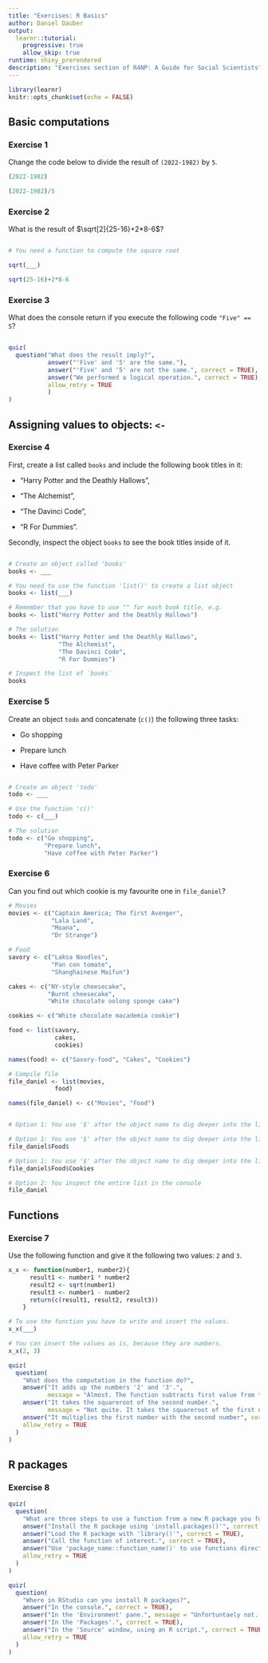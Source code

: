 ```yaml
---
title: "Exercises: R Basics"
author: Daniel Dauber
output:
  learnr::tutorial:
    progressive: true
    allow_skip: true
runtime: shiny_prerendered
description: "Exercises section of R4NP: A Guide for Social Scientists"
---
```


```r
library(learnr)
knitr::opts_chunk$set(echo = FALSE)
```

## Basic computations

### Exercise 1

Change the code below to divide the result of `(2022-1982)` by `5`.

```r
(2022-1982)
```

```r
(2022-1982)/5
```

### Exercise 2

What is the result of $\sqrt[2]{25-16}+2*8-6$?

```r

```

```r
# You need a function to compute the square root
```

```r
sqrt(___)
```

```r
sqrt(25-16)+2*8-6
```

### Exercise 3

What does the console return if you execute the following code `"Five" == 5`?

```r

```

```r
quiz(
  question("What does the result imply?",
           answer("'Five' and '5' are the same."),
           answer("'Five' and '5' are not the same.", correct = TRUE),
           answer("We performed a logical operation.", correct = TRUE),
           allow_retry = TRUE
           )
)
```

## Assigning values to objects: `<-`

### Exercise 4

First, create a list called `books` and include the following book titles in it:

-   "Harry Potter and the Deathly Hallows",

-   "The Alchemist",

-   "The Davinci Code",

-   "R For Dummies".

Secondly, inspect the object `books` to see the book titles inside of it.

```r

```

```r
# Create an object called 'books'
books <- ___
```

```r
# You need to use the function 'list()' to create a list object
books <- list(___)
```

```r
# Remember that you have to use "" for each book title, e.g.
books <- list("Harry Potter and the Deathly Hallows")
```

```r
# The solution
books <- list("Harry Potter and the Deathly Hallows",
              "The Alchemist",
              "The Davinci Code",
              "R For Dummies")

# Inspect the list of `books`
books
```

### Exercise 5

Create an object `todo` and concatenate (`c()`) the following three tasks:

-   Go shopping

-   Prepare lunch

-   Have coffee with Peter Parker

```r

```

```r
# Create an object 'todo'
todo <- ___
```

```r
# Use the function 'c()'
todo <- c(___)
```

```r
# The solution
todo <- c("Go shopping",
          "Prepare lunch",
          "Have coffee with Peter Parker")
```

### Exercise 6

Can you find out which cookie is my favourite one in `file_daniel`?

```r
# Movies
movies <- c("Captain America; The first Avenger",
            "Lala Land",
            "Moana",
            "Dr Strange")

# Food
savory <- c("Laksa Noodles",
            "Pan con tomate",
            "Shanghainese Maifun")

cakes <- c("NY-style cheesecake",
           "Burnt cheesecake",
           "White chocolate oolong sponge cake")

cookies <- c("White chocolate macademia cookie") 

food <- list(savory,
             cakes,
             cookies)

names(food) <- c("Savory-food", "Cakes", "Cookies")

# Compile file
file_daniel <- list(movies,
             food)

names(file_daniel) <- c("Movies", "Food")
```

```r

```

```r
# Option 1: You use '$' after the object name to dig deeper into the list
```

```r
# Option 1: You use '$' after the object name to dig deeper into the list
file_daniel$Food$
```

```r
# Option 1: You use '$' after the object name to dig deeper into the list
file_daniel$Food$Cookies
```

```r
# Option 2: You inspect the entire list in the console
file_daniel
```

## Functions

### Exercise 7

Use the following function and give it the following two values: `2` and `3`.

```r
x_x <- function(number1, number2){
      result1 <- number1 * number2
      result2 <- sqrt(number1)
      result3 <- number1 - number2
      return(c(result1, result2, result3))
    }
```

```r
# To use the function you have to write and insert the values.
x_x(___)
```

```r
# You can insert the values as is, because they are numbers.
x_x(2, 3)
```

```r
quiz(
  question(
    "What does the computation in the function do?",
    answer("It adds up the numbers '2' and '3'.",
           message = "Almost. The function subtracts first value from the second."),
    answer("It takes the squareroot of the second number.",
           message = "Not quite. It takes the squareroot of the first number."),
    answer("It multiplies the first number with the second number", correct = TRUE),
    allow_retry = TRUE
  )
)
```

## R packages

### Exercise 8

```r
quiz(
  question(
    "What are three steps to use a function from a new R package you found on CRAN?",
    answer("Install the R package using 'install.packages()'", correct = TRUE),
    answer("Load the R package with 'library()'", correct = TRUE),
    answer("Call the function of interest.", correct = TRUE),
    answer("Use 'package_name::function_name()' to use functions directly after installation.", correct = TRUE),
    allow_retry = TRUE
  )
)
```

```r
quiz(
  question(
    "Where in RStudio can you install R packages?",
    answer("In the console.", correct = TRUE),
    answer("In the 'Environment' pane.", message = "Unfortuntaely not. You can only find objects in the 'Environment' pane."),
    answer("In the 'Packages'.", correct = TRUE),
    answer("In the 'Source' window, using an R script.", correct = TRUE),
    allow_retry = TRUE
  )
)

```
